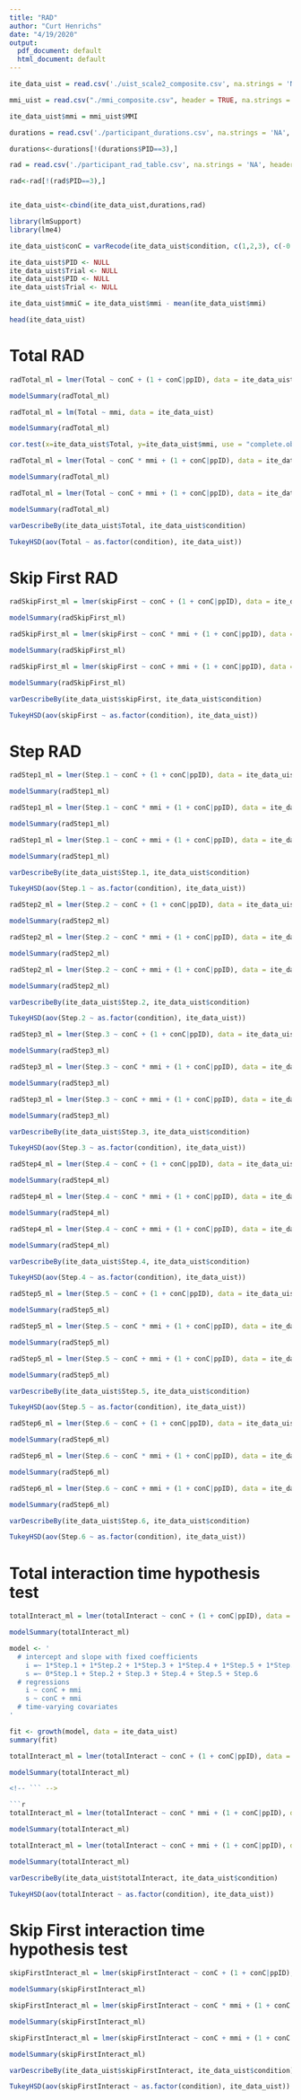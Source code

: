 ```yaml
---
title: "RAD"
author: "Curt Henrichs"
date: "4/19/2020"
output:
  pdf_document: default
  html_document: default
---
```


```r
ite_data_uist = read.csv('./uist_scale2_composite.csv', na.strings = 'NA', header = TRUE)

mmi_uist = read.csv("./mmi_composite.csv", header = TRUE, na.strings = c('NA', '', ' '))

ite_data_uist$mmi = mmi_uist$MMI

durations = read.csv('./participant_durations.csv', na.strings = 'NA', header = TRUE)

durations<-durations[!(durations$PID==3),]

rad = read.csv('./participant_rad_table.csv', na.strings = 'NA', header = TRUE)

rad<-rad[!(rad$PID==3),]


ite_data_uist<-cbind(ite_data_uist,durations,rad)

library(lmSupport)
library(lme4)

ite_data_uist$conC = varRecode(ite_data_uist$condition, c(1,2,3), c(-0.5, 0, .5))

ite_data_uist$PID <- NULL
ite_data_uist$Trial <- NULL
ite_data_uist$PID <- NULL
ite_data_uist$Trial <- NULL

ite_data_uist$mmiC = ite_data_uist$mmi - mean(ite_data_uist$mmi)

head(ite_data_uist)

```

# Total RAD

```r

radTotal_ml = lmer(Total ~ conC + (1 + conC|ppID), data = ite_data_uist)

modelSummary(radTotal_ml)

```


```r

radTotal_ml = lm(Total ~ mmi, data = ite_data_uist)

modelSummary(radTotal_ml)

cor.test(x=ite_data_uist$Total, y=ite_data_uist$mmi, use = "complete.obs")

```


```r

radTotal_ml = lmer(Total ~ conC * mmi + (1 + conC|ppID), data = ite_data_uist)

modelSummary(radTotal_ml)

```

```r

radTotal_ml = lmer(Total ~ conC + mmi + (1 + conC|ppID), data = ite_data_uist)

modelSummary(radTotal_ml)

```


```r
varDescribeBy(ite_data_uist$Total, ite_data_uist$condition)

TukeyHSD(aov(Total ~ as.factor(condition), ite_data_uist))
```

# Skip First RAD

```r

radSkipFirst_ml = lmer(skipFirst ~ conC + (1 + conC|ppID), data = ite_data_uist)

modelSummary(radSkipFirst_ml)

```

```r

radSkipFirst_ml = lmer(skipFirst ~ conC * mmi + (1 + conC|ppID), data = ite_data_uist)

modelSummary(radSkipFirst_ml)

```

```r

radSkipFirst_ml = lmer(skipFirst ~ conC + mmi + (1 + conC|ppID), data = ite_data_uist)

modelSummary(radSkipFirst_ml)

```


```r
varDescribeBy(ite_data_uist$skipFirst, ite_data_uist$condition)

TukeyHSD(aov(skipFirst ~ as.factor(condition), ite_data_uist))
```



# Step RAD

```r

radStep1_ml = lmer(Step.1 ~ conC + (1 + conC|ppID), data = ite_data_uist)

modelSummary(radStep1_ml)

```

```r

radStep1_ml = lmer(Step.1 ~ conC * mmi + (1 + conC|ppID), data = ite_data_uist)

modelSummary(radStep1_ml)

```

```r

radStep1_ml = lmer(Step.1 ~ conC + mmi + (1 + conC|ppID), data = ite_data_uist)

modelSummary(radStep1_ml)

```

```r
varDescribeBy(ite_data_uist$Step.1, ite_data_uist$condition)

TukeyHSD(aov(Step.1 ~ as.factor(condition), ite_data_uist))
```




```r

radStep2_ml = lmer(Step.2 ~ conC + (1 + conC|ppID), data = ite_data_uist)

modelSummary(radStep2_ml)

```

```r

radStep2_ml = lmer(Step.2 ~ conC * mmi + (1 + conC|ppID), data = ite_data_uist)

modelSummary(radStep2_ml)

```

```r

radStep2_ml = lmer(Step.2 ~ conC + mmi + (1 + conC|ppID), data = ite_data_uist)

modelSummary(radStep2_ml)

```

```r
varDescribeBy(ite_data_uist$Step.2, ite_data_uist$condition)

TukeyHSD(aov(Step.2 ~ as.factor(condition), ite_data_uist))
```



```r

radStep3_ml = lmer(Step.3 ~ conC + (1 + conC|ppID), data = ite_data_uist)

modelSummary(radStep3_ml)

```

```r

radStep3_ml = lmer(Step.3 ~ conC * mmi + (1 + conC|ppID), data = ite_data_uist)

modelSummary(radStep3_ml)

```

```r

radStep3_ml = lmer(Step.3 ~ conC + mmi + (1 + conC|ppID), data = ite_data_uist)

modelSummary(radStep3_ml)

```

```r
varDescribeBy(ite_data_uist$Step.3, ite_data_uist$condition)

TukeyHSD(aov(Step.3 ~ as.factor(condition), ite_data_uist))
```




```r

radStep4_ml = lmer(Step.4 ~ conC + (1 + conC|ppID), data = ite_data_uist)

modelSummary(radStep4_ml)

```

```r

radStep4_ml = lmer(Step.4 ~ conC * mmi + (1 + conC|ppID), data = ite_data_uist)

modelSummary(radStep4_ml)

```

```r

radStep4_ml = lmer(Step.4 ~ conC + mmi + (1 + conC|ppID), data = ite_data_uist)

modelSummary(radStep4_ml)

```

```r
varDescribeBy(ite_data_uist$Step.4, ite_data_uist$condition)

TukeyHSD(aov(Step.4 ~ as.factor(condition), ite_data_uist))
```



```r

radStep5_ml = lmer(Step.5 ~ conC + (1 + conC|ppID), data = ite_data_uist)

modelSummary(radStep5_ml)

```

```r

radStep5_ml = lmer(Step.5 ~ conC * mmi + (1 + conC|ppID), data = ite_data_uist)

modelSummary(radStep5_ml)

```

```r

radStep5_ml = lmer(Step.5 ~ conC + mmi + (1 + conC|ppID), data = ite_data_uist)

modelSummary(radStep5_ml)

```

```r
varDescribeBy(ite_data_uist$Step.5, ite_data_uist$condition)

TukeyHSD(aov(Step.5 ~ as.factor(condition), ite_data_uist))
```


```r

radStep6_ml = lmer(Step.6 ~ conC + (1 + conC|ppID), data = ite_data_uist)

modelSummary(radStep6_ml)

```

```r

radStep6_ml = lmer(Step.6 ~ conC * mmi + (1 + conC|ppID), data = ite_data_uist)

modelSummary(radStep6_ml)

```

```r

radStep6_ml = lmer(Step.6 ~ conC + mmi + (1 + conC|ppID), data = ite_data_uist)

modelSummary(radStep6_ml)

```

```r
varDescribeBy(ite_data_uist$Step.6, ite_data_uist$condition)

TukeyHSD(aov(Step.6 ~ as.factor(condition), ite_data_uist))
```



# Total interaction time hypothesis test

```r

totalInteract_ml = lmer(totalInteract ~ conC + (1 + conC|ppID), data = ite_data_uist)

modelSummary(totalInteract_ml)

```


```r
model <- '
  # intercept and slope with fixed coefficients
    i =~ 1*Step.1 + 1*Step.2 + 1*Step.3 + 1*Step.4 + 1*Step.5 + 1*Step.6
    s =~ 0*Step.1 + Step.2 + Step.3 + Step.4 + Step.5 + Step.6
  # regressions
    i ~ conC + mmi
    s ~ conC + mmi
  # time-varying covariates
'

fit <- growth(model, data = ite_data_uist)
summary(fit)
```


```r

totalInteract_ml = lmer(totalInteract ~ conC + (1 + conC|ppID), data = ite_data_uist)

modelSummary(totalInteract_ml)

<!-- ``` -->

```r

totalInteract_ml = lmer(totalInteract ~ conC * mmi + (1 + conC|ppID), data = ite_data_uist)

modelSummary(totalInteract_ml)

```

```r

totalInteract_ml = lmer(totalInteract ~ conC + mmi + (1 + conC|ppID), data = ite_data_uist)

modelSummary(totalInteract_ml)

```

```r
varDescribeBy(ite_data_uist$totalInteract, ite_data_uist$condition)

TukeyHSD(aov(totalInteract ~ as.factor(condition), ite_data_uist))
```


# Skip First interaction time hypothesis test

```r

skipFirstInteract_ml = lmer(skipFirstInteract ~ conC + (1 + conC|ppID), data = ite_data_uist)

modelSummary(skipFirstInteract_ml)

```

```r

skipFirstInteract_ml = lmer(skipFirstInteract ~ conC * mmi + (1 + conC|ppID), data = ite_data_uist)

modelSummary(skipFirstInteract_ml)

```

```r

skipFirstInteract_ml = lmer(skipFirstInteract ~ conC + mmi + (1 + conC|ppID), data = ite_data_uist)

modelSummary(skipFirstInteract_ml)

```

```r
varDescribeBy(ite_data_uist$skipFirstInteract, ite_data_uist$condition)

TukeyHSD(aov(skipFirstInteract ~ as.factor(condition), ite_data_uist))
```


